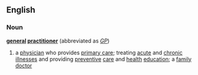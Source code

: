==English==
===Noun===
{{wikipedia}}
'''[[general]] [[practitioner]]'''  (abbreviated as ''[[GP]]'')
# a [[physician]] who provides [[primary care]]; treating [[acute]] and [[chronic]] [[illness]]es and providing [[preventive]] [[care]] and [[health]] [[education]]; a [[family doctor]]